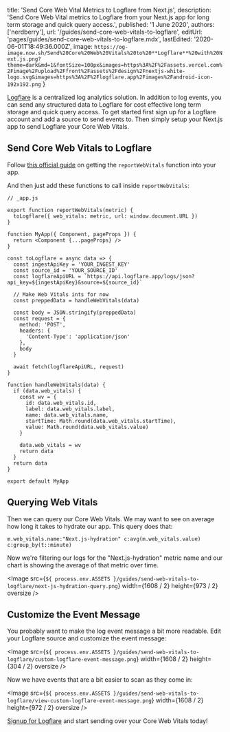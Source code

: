 
  title: 'Send Core Web Vital Metrics to Logflare from Next.js',
  description:
    'Send Core Web Vital metrics to Logflare from your Next.js app for long term storage and quick query access.',
  published: '1 June 2020',
  authors: ['nerdberry'],
  url: '/guides/send-core-web-vitals-to-logflare',
  editUrl: 'pages/guides/send-core-web-vitals-to-logflare.mdx',
  lastEdited: '2020-06-01T18:49:36.000Z',
  image: `https://og-image.now.sh/Send%20Core%20Web%20Vitals%20to%20**Logflare**%20with%20Next.js.png?theme=dark&md=1&fontSize=100px&images=https%3A%2F%2Fassets.vercel.com%2Fimage%2Fupload%2Ffront%2Fassets%2Fdesign%2Fnextjs-white-logo.svg&images=https%3A%2F%2Flogflare.app%2Fimages%2Fandroid-icon-192x192.png`
}

[Logflare](https://logflare.app) is a centralized log analytics solution. In addition to log events, you can send any structured data to Logflare for cost effective long term storage and quick query access. To get started first sign up for a Logflare account and add a source to send events to. Then simply setup your Next.js app to send Logflare your Core Web Vitals.

## Send Core Web Vitals to Logflare

Follow [this official guide](https://nextjs.org/docs/advanced-features/measuring-performance) on getting the `reportWebVitals` function into your app.

And then just add these functions to call inside `reportWebVitals`:

```tsx
// _app.js

export function reportWebVitals(metric) {
  toLogflare({ web_vitals: metric, url: window.document.URL })
}

function MyApp({ Component, pageProps }) {
  return <Component {...pageProps} />
}

const toLogflare = async data => {
  const ingestApiKey = 'YOUR_INGEST_KEY'
  const source_id = 'YOUR_SOURCE_ID'
  const logflareApiURL = `https://api.logflare.app/logs/json?api_key=${ingestApiKey}&source=${source_id}`

  // Make Web Vitals ints for now
  const preppedData = handleWebVitals(data)

  const body = JSON.stringify(preppedData)
  const request = {
    method: 'POST',
    headers: {
      'Content-Type': 'application/json'
    },
    body
  }

  await fetch(logflareApiURL, request)
}

function handleWebVitals(data) {
  if (data.web_vitals) {
    const wv = {
      id: data.web_vitals.id,
      label: data.web_vitals.label,
      name: data.web_vitals.name,
      startTime: Math.round(data.web_vitals.startTime),
      value: Math.round(data.web_vitals.value)
    }

    data.web_vitals = wv
    return data
  }
  return data
}

export default MyApp
```

## Querying Web Vitals

Then we can query our Core Web Vitals. We may want to see on average how long it takes to hydrate our app. This query does that:

`m.web_vitals.name:"Next.js-hydration" c:avg(m.web_vitals.value) c:group_by(t::minute)`

Now we're filtering our logs for the "Next.js-hydration" metric name and our chart is showing the average of that metric over time.

<Image
  src={`${
    process.env.ASSETS
  }/guides/send-web-vitals-to-logflare/next-js-hydration-query.png`}
  width={1608 / 2}
  height={973 / 2}
  oversize
/>

## Customize the Event Message

You probably want to make the log event message a bit more readable. Edit your Logflare source and customize the event message:

<Image
  src={`${
    process.env.ASSETS
  }/guides/send-web-vitals-to-logflare/custom-logflare-event-message.png`}
  width={1608 / 2}
  height={304 / 2}
  oversize
/>

Now we have events that are a bit easier to scan as they come in:

<Image
  src={`${
    process.env.ASSETS
  }/guides/send-web-vitals-to-logflare/view-custom-logflare-event-message.png`}
  width={1608 / 2}
  height={972 / 2}
  oversize
/>

[Signup for Logflare](https://logflare.app) and start sending over your Core Web Vitals today!

